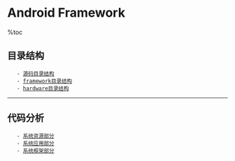 = Android Framework =

%toc

== 目录结构 ==
    - [[源码目录结构]]
    - [[framework目录结构]]
    - [[hardware目录结构]]

----

== 代码分析 ==
    - [[系统资源部分]]
    - [[系统应用部分]]
    - [[系统框架部分]]
